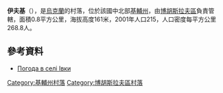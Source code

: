 {{coord|49|31|8|N|30|52|29|E|scale:30000|display=title}}

'''伊夫基'''（{{lang-uk|Івки}}），是[[烏克蘭|烏克蘭]]的村落，位於該國中北部[[基輔州|基輔州]]，由[[博胡斯拉夫區|博胡斯拉夫區]]負責管轄，面積0.8平方公里，海拔高度161米，2001年人口215，人口密度每平方公里268.8人。

==參考資料==
* [http://weather.in.ua/ua/kievskaja/9485 Погода в селі Івки]{{Wayback|url=http://weather.in.ua/ua/kievskaja/9485 |date=20170615200952 }}

{{DEFAULTSORT:Івки}}
[[Category:基輔州村落|Category:基輔州村落]]
[[Category:博胡斯拉夫區村落|Category:博胡斯拉夫區村落]]


{{Kiev-geo-stub}}